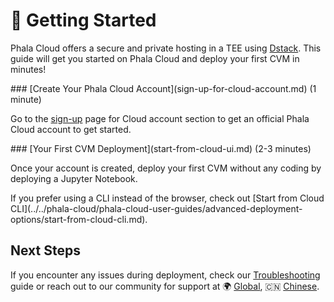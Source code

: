 # 🚀 Getting Started

Phala Cloud offers a secure and private hosting in a TEE using [Dstack](../../overview/phala-network/dstack.md). This guide will get you started on Phala Cloud and deploy your first CVM in minutes!

<Steps>
<Step>
### [Create Your Phala Cloud Account](sign-up-for-cloud-account.md) (1 minute)

Go to the [sign-up](https://cloud.phala.network/register?invite=beta) page for Cloud account section to get an official Phala Cloud account to get started.
</Step>

<Step>
### [Your First CVM Deployment](start-from-cloud-ui.md) (2-3 minutes)

Once your account is created, deploy your first CVM without any coding by deploying a Jupyter Notebook.
</Step>
</Steps>

<Note type="success">
If you prefer using a CLI instead of the browser, check out [Start from Cloud CLI](../../phala-cloud/phala-cloud-user-guides/advanced-deployment-options/start-from-cloud-cli.md).
</Note>

## Next Steps

If you encounter any issues during deployment, check our [Troubleshooting](../../phala-cloud/be-production-ready/troubleshooting.md) guide or reach out to our community for support at 🌍 [Global](https://t.me/+nbhjx1ADG9EyYmI9), 🇨🇳 [Chinese](https://t.me/+4PcAE9qTZ1kzM2M9).
